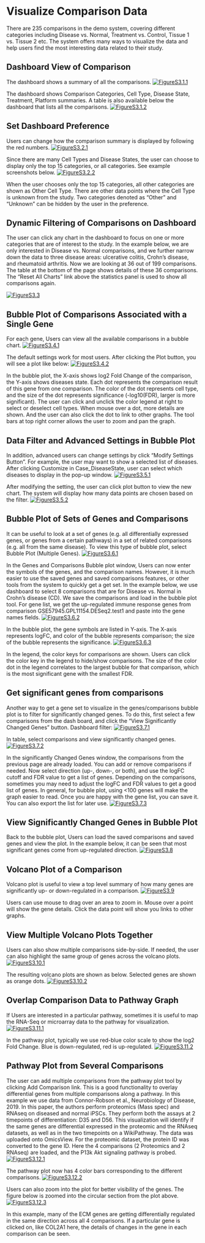 # Visualize Comparison Data
There are 235 comparisons in the demo system, covering different categories including Disease vs. Normal, Treatment vs. Control, Tissue 1 vs. Tissue 2 etc.  The system offers many ways to visualize the data and help users find the most interesting data related to their study.

## Dashboard View of Comparison
The dashboard shows a summary of all the comparisons.
[![FigureS3.1.1](https://interactivereport.github.io/OmicsView/tutorial/figures/FigureS3.1.1.jpg)](https://interactivereport.github.io/OmicsView/tutorial/figures/FigureS3.1.1.jpg)

The dashboard shows Comparison Categories, Cell Type, Disease State, Treatment, Platform summaries. A table is also available below the dashboard that lists all the comparisons.
[![FigureS3.1.2](https://interactivereport.github.io/OmicsView/tutorial/figures/FigureS3.1.2.jpg)](https://interactivereport.github.io/OmicsView/tutorial/figures/FigureS3.1.2.jpg)

## Set Dashboard Preference
Users can change how the comparison summary is displayed by following the red numbers.
[![FigureS3.2.1](https://interactivereport.github.io/OmicsView/tutorial/figures/FigureS3.2.1.jpg)](https://interactivereport.github.io/OmicsView/tutorial/figures/FigureS3.2.1.jpg)

Since there are many Cell Types and Disease States, the user can choose to display only the top 15 categories, or all categories.  See example screenshots below.
[![FigureS3.2.2](https://interactivereport.github.io/OmicsView/tutorial/figures/FigureS3.2.2.jpg)](https://interactivereport.github.io/OmicsView/tutorial/figures/FigureS3.2.2.jpg)

When the user chooses only the top 15 categories, all other categories are shown as Other Cell Type. There are other data points where the Cell Type is unknown from the study. Two categories denoted as “Other” and “Unknown” can be hidden by the user in the preference.

## Dynamic Filtering of Comparisons on Dashboard
The user can click any chart in the dashboard to focus on one or more categories that are of interest to the study.
In the example below, we are only interested in Disease vs. Normal comparisons, and we further narrow down the data to three disease areas: ulcerative colitis, Crohn’s disease, and rheumatoid arthritis. Now we are looking at 36 out of 199 comparisons. The table at the bottom of the page shows details of these 36 comparisons. The “Reset All Charts” link above the statistics panel is used to show all comparisons again.

[![FigureS3.3](https://interactivereport.github.io/OmicsView/tutorial/figures/FigureS3.3.jpg)](https://interactivereport.github.io/OmicsView/tutorial/figures/FigureS3.3.jpg)

## Bubble Plot of Comparisons Associated with a Single Gene
For each gene, Users can view all the available comparisons in a bubble chart.
[![FigureS3.4.1](https://interactivereport.github.io/OmicsView/tutorial/figures/FigureS3.4.1.jpg)](https://interactivereport.github.io/OmicsView/tutorial/figures/FigureS3.4.1.jpg)

The default settings work for most users. After clicking the Plot button, you will see a plot like below:
[![FigureS3.4.2](https://interactivereport.github.io/OmicsView/tutorial/figures/FigureS3.4.2.jpg)](https://interactivereport.github.io/OmicsView/tutorial/figures/FigureS3.4.2.jpg)

In the bubble plot, the X-axis shows log2 Fold Change of the comparison, the Y-axis shows diseases state. Each dot represents the comparison result of this gene from one comparison. The color of the dot represents cell type, and the size of the dot represents significance (-log10(FDR), larger is more significant).
The user can click and unclick the color legend at right to select or deselect cell types. When mouse over a dot, more details are shown. And the user can also click the dot to link to other graphs.
The tool bars at top right corner allows the user to zoom and pan the graph.

## Data Filter and Advanced Settings in Bubble Plot
In addition, advanced users can change settings by click "Modify Settings Button".  For example, the user may want to show a selected list of diseases. After clicking Customize in Case_DiseaseState, user can select which diseases to display in the pop-up window.
[![FigureS3.5.1](https://interactivereport.github.io/OmicsView/tutorial/figures/FigureS3.5.1.jpg)](https://interactivereport.github.io/OmicsView/tutorial/figures/FigureS3.5.1.jpg)

After modifying the setting, the user can click plot button to view the new chart. The system will display
how many data points are chosen based on the filter.
[![FigureS3.5.2](https://interactivereport.github.io/OmicsView/tutorial/figures/FigureS3.5.2.jpg)](https://interactivereport.github.io/OmicsView/tutorial/figures/FigureS3.5.2.jpg)

## Bubble Plot of Sets of Genes and Comparisons
It can be useful to look at a set of genes (e.g. all differentially expressed genes, or genes from a certain pathways) in a set of related comparisons (e.g. all from the same disease).
To view this type of bubble plot, select Bubble Plot (Multiple Genes).
[![FigureS3.6.1](https://interactivereport.github.io/OmicsView/tutorial/figures/FigureS3.6.1.jpg)](https://interactivereport.github.io/OmicsView/tutorial/figures/FigureS3.6.1.jpg)

In the Genes and Comparisons Bubble plot window, Users can now enter the symbols of the genes, and the comparison names.  However, it is much easier to use the saved genes and saved comparisons features, or other tools from the system to quickly get a get set.
In the example below, we use dashboard to select 8 comparisons that are for Disease vs. Normal in Crohn's disease (CD).  We save the comparisons and load in the bubble plot tool. For gene list, we get the up-regulated immune response genes from comparison GSE57945.GPL11154.DESeq2.test1 and paste into the gene names fields.
[![FigureS3.6.2](https://interactivereport.github.io/OmicsView/tutorial/figures/FigureS3.6.2.jpg)](https://interactivereport.github.io/OmicsView/tutorial/figures/FigureS3.6.2.jpg)

In the bubble plot, the gene symbols are listed in Y-axis. The X-axis represents logFC, and color of the bubble represents comparison; the size of the bubble represents the significance.
[![FigureS3.6.3](https://interactivereport.github.io/OmicsView/tutorial/figures/FigureS3.6.3.jpg)](https://interactivereport.github.io/OmicsView/tutorial/figures/FigureS3.6.3.jpg)

In the legend, the color keys for comparisons are shown. Users can click the color key in the legend to hide/show comparisons. The size of the color dot in the legend correlates to the largest bubble for that comparison, which is the most significant gene with the smallest FDR.

## Get significant genes from comparisons
Another way to get a gene set to visualize in the genes/comparisons bubble plot is to filter for significantly changed genes.  To do this, first select a few comparisons from the dash board, and click the "View Significantly Changed Genes" button.
Dashboard filter:
[![FigureS3.7.1](https://interactivereport.github.io/OmicsView/tutorial/figures/FigureS3.7.1.jpg)](https://interactivereport.github.io/OmicsView/tutorial/figures/FigureS3.7.1.jpg)

In table, select comparisons and view significantly changed genes.
[![FigureS3.7.2](https://interactivereport.github.io/OmicsView/tutorial/figures/FigureS3.7.2.jpg)](https://interactivereport.github.io/OmicsView/tutorial/figures/FigureS3.7.2.jpg)

In the significantly Changed Genes window, the comparisons from the previous page are already loaded. You can add or remove comparisons if needed.
Now select direction (up-, down-, or both), and use the logFC cutoff and FDR value to get a list of genes. Depending on the comparisons, sometimes you may need to adjust the logFC and FDR values to get a good list of genes. In general, for bubble plot, using <100 genes will make the graph easier to read.
Once you are happy with the gene list, you can save it. You can also export the list for later use.
[![FigureS3.7.3](https://interactivereport.github.io/OmicsView/tutorial/figures/FigureS3.7.3.jpg)](https://interactivereport.github.io/OmicsView/tutorial/figures/FigureS3.7.3.jpg)

## View Significantly Changed Genes in Bubble Plot
Back to the bubble plot, Users can load the saved comparisons and saved genes and view the plot.
In the example below, it can be seen that most significant genes come from up-regulated direction.
[![FigureS3.8](https://interactivereport.github.io/OmicsView/tutorial/figures/FigureS3.8.jpg)](https://interactivereport.github.io/OmicsView/tutorial/figures/FigureS3.8.jpg)

## Volcano Plot of a Comparison
Volcano plot is useful to view a top level summary of how many genes are significantly up- or down-regulated in a comparison.
[![FigureS3.9](https://interactivereport.github.io/OmicsView/tutorial/figures/FigureS3.9.jpg)](https://interactivereport.github.io/OmicsView/tutorial/figures/FigureS3.9.jpg)

Users can use mouse to drag over an area to zoom in. Mouse over a point will show the gene details. Click the data point will show you links to other graphs.

## View Multiple Volcano Plots Together
Users can also show multiple comparisons side-by-side. If needed, the user can also highlight the same group of genes across the volcano plots.
[![FigureS3.10.1](https://interactivereport.github.io/OmicsView/tutorial/figures/FigureS3.10.1.jpg)](https://interactivereport.github.io/OmicsView/tutorial/figures/FigureS3.10.1.jpg)

The resulting volcano plots are shown as below. Selected genes are shown as orange dots.
[![FigureS3.10.2](https://interactivereport.github.io/OmicsView/tutorial/figures/FigureS3.10.2.jpg)](https://interactivereport.github.io/OmicsView/tutorial/figures/FigureS3.10.2.jpg)

## Overlap Comparison Data to Pathway Graph
If Users are interested in a particular pathway, sometimes it is useful to map the RNA-Seq or microarray data to the pathway for visualization.
[![FigureS3.11.1](https://interactivereport.github.io/OmicsView/tutorial/figures/FigureS3.11.1.jpg)](https://interactivereport.github.io/OmicsView/tutorial/figures/FigureS3.11.1.jpg)

In the pathway plot, typically we use red-blue color scale to show the log2 Fold Change. Blue is down-regulated, red is up-regulated.
[![FigureS3.11.2](https://interactivereport.github.io/OmicsView/tutorial/figures/FigureS3.11.2.jpg)](https://interactivereport.github.io/OmicsView/tutorial/figures/FigureS3.11.2.jpg)

## Pathway Plot from Several Comparisons
The user can add multiple comparisons from the pathway plot tool by clicking Add Comparison link. This is a good functionality to overlay differential genes from multiple comparisons along a pathway.
In this example we use data from Connor-Robson et al., Neurobiology of Disease, 2019. In this paper, the authors perform proteomics (Mass spec) and RNAseq on diseased and normal iPSCs. They perform both the assays at 2 timepoints of differentiation: D35 and D56. This visualization will identify if the same genes are differential expressed in the proteomic and the RNAseq datasets, as well as in the two timepoints on a WikiPathway.
The data was uploaded onto OmicsView. For the proteomic dataset, the protein ID was converted to the gene ID. Here the 4 comparisons (2 Proteomics and 2 RNAseq) are loaded, and the P13k Akt signaling pathway is probed.
[![FigureS3.12.1](https://interactivereport.github.io/OmicsView/tutorial/figures/FigureS3.12.1.jpg)](https://interactivereport.github.io/OmicsView/tutorial/figures/FigureS3.12.1.jpg)

The pathway plot now has 4 color bars corresponding to the different comparisons.
[![FigureS3.12.2](https://interactivereport.github.io/OmicsView/tutorial/figures/FigureS3.12.2.jpg)](https://interactivereport.github.io/OmicsView/tutorial/figures/FigureS3.12.2.jpg)

Users can also zoom into the plot for better visibility of the genes. The figure below is zoomed into the circular section from the plot above.
[![FigureS3.12.3](https://interactivereport.github.io/OmicsView/tutorial/figures/FigureS3.12.3.jpg)](https://interactivereport.github.io/OmicsView/tutorial/figures/FigureS3.12.3.jpg)

In this example, many of the ECM genes are getting differentially regulated in the same direction across all 4 comparisons. If a particular gene is clicked on, like COL2A1 here, the details of changes in the gene in each comparison can be seen.
